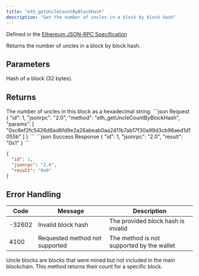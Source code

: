 ```yaml
---
title: "eth_getUncleCountByBlockHash"
description: "Get the number of uncles in a block by block hash"
---
```


Defined in the [Ethereum JSON-RPC Specification](https://ethereum.org/en/developers/docs/apis/json-rpc/)

<Info>
Returns the number of uncles in a block by block hash.
</Info>

## Parameters

<ParamField body="blockHash" type="string" required>
Hash of a block (32 bytes).
</ParamField>

## Returns

<ResponseField name="result" type="string">
The number of uncles in this block as a hexadecimal string.
</ResponseField>

<RequestExample>
```json Request
{
  "id": 1,
  "jsonrpc": "2.0",
  "method": "eth_getUncleCountByBlockHash",
  "params": [
    "0xc6ef2fc5426d6ad6fd9e2a26abeab0aa2411b7ab17f30a99d3cb96aed1d1055b"
  ]
}
```
</RequestExample>

<ResponseExample>
```json Success Response
{
  "id": 1,
  "jsonrpc": "2.0",
  "result": "0x1"
}
```

```json No Uncles
{
  "id": 1,
  "jsonrpc": "2.0",
  "result": "0x0"
}
```
</ResponseExample>

## Error Handling

| Code   | Message                        | Description |
| ------ | ------------------------------ | ----------- |
| -32602 | Invalid block hash             | The provided block hash is invalid |
| 4100   | Requested method not supported | The method is not supported by the wallet |

<Info>
Uncle blocks are blocks that were mined but not included in the main blockchain. This method returns their count for a specific block.
</Info>

```
